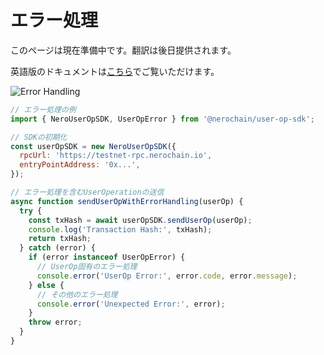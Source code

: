 # エラー処理

このページは現在準備中です。翻訳は後日提供されます。

英語版のドキュメントは[こちら](/en/developer-tools/user-op-sdk/error-handling)でご覧いただけます。

<div className="flex justify-center my-8">
  <img src="/assets/error-handling.png" alt="Error Handling" className="rounded-lg shadow-md max-w-full" />
</div>

```javascript
// エラー処理の例
import { NeroUserOpSDK, UserOpError } from '@nerochain/user-op-sdk';

// SDKの初期化
const userOpSDK = new NeroUserOpSDK({
  rpcUrl: 'https://testnet-rpc.nerochain.io',
  entryPointAddress: '0x...',
});

// エラー処理を含むUserOperationの送信
async function sendUserOpWithErrorHandling(userOp) {
  try {
    const txHash = await userOpSDK.sendUserOp(userOp);
    console.log('Transaction Hash:', txHash);
    return txHash;
  } catch (error) {
    if (error instanceof UserOpError) {
      // UserOp固有のエラー処理
      console.error('UserOp Error:', error.code, error.message);
    } else {
      // その他のエラー処理
      console.error('Unexpected Error:', error);
    }
    throw error;
  }
} 